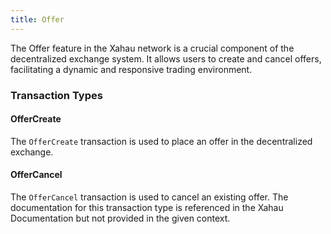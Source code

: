 ```yaml
---
title: Offer
---
```


The Offer feature in the Xahau network is a crucial component of the decentralized exchange system. It allows users to create and cancel offers, facilitating a dynamic and responsive trading environment.

### Transaction Types

#### OfferCreate

The `OfferCreate` transaction is used to place an offer in the decentralized exchange.

<LinkCard title="OfferCreate" href="/docs/protocol-reference/transactions/transaction-types/offercreate" />

#### OfferCancel

The `OfferCancel` transaction is used to cancel an existing offer. The documentation for this transaction type is referenced in the Xahau Documentation but not provided in the given context.

<LinkCard title="OfferCancel" href="/docs/protocol-reference/transactions/transaction-types/offercancel" />
